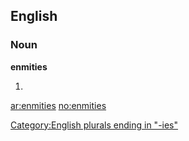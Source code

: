 ==English==

===Noun===
'''enmities'''

# {{plural of|[[enmity]]}}

[[Category:English plurals ending in "-ies"]]

[[ar:enmities]]
[[no:enmities]]
